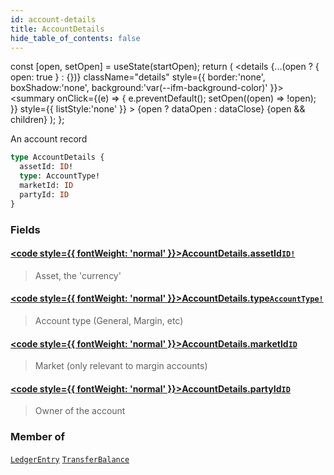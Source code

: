 ```yaml
---
id: account-details
title: AccountDetails
hide_table_of_contents: false
---
```







  const [open, setOpen] = useState(startOpen);
  return (
    <details {...(open ? { open: true } : {})} className="details" style={{ border:'none', boxShadow:'none', background:'var(--ifm-background-color)' }}>
      <summary
        onClick={(e) => {
          e.preventDefault();
          setOpen((open) => !open);
        }}
        style={{ listStyle:'none' }}
      >
      {open ? dataOpen : dataClose}
      </summary>
      {open && children}
    </details>
  );
};




An account record


```graphql
type AccountDetails {
  assetId: ID!
  type: AccountType!
  marketId: ID
  partyId: ID
}
```


### Fields

#### [<code style={{ fontWeight: 'normal' }}>AccountDetails.<b>assetId</b></code>](#)<Bullet />[`ID!`](/testnet/api/graphql/scalars/id) <Badge class="secondary" text="non-null"/> <Badge class="secondary" text="scalar"/>
> Asset, the 'currency'
> 

#### [<code style={{ fontWeight: 'normal' }}>AccountDetails.<b>type</b></code>](#)<Bullet />[`AccountType!`](/testnet/api/graphql/enums/account-type) <Badge class="secondary" text="non-null"/> <Badge class="secondary" text="enum"/>
> Account type (General, Margin, etc)
> 

#### [<code style={{ fontWeight: 'normal' }}>AccountDetails.<b>marketId</b></code>](#)<Bullet />[`ID`](/testnet/api/graphql/scalars/id) <Badge class="secondary" text="scalar"/>
> Market (only relevant to margin accounts)
> 

#### [<code style={{ fontWeight: 'normal' }}>AccountDetails.<b>partyId</b></code>](#)<Bullet />[`ID`](/testnet/api/graphql/scalars/id) <Badge class="secondary" text="scalar"/>
> Owner of the account
> 



### Member of

[`LedgerEntry`](/testnet/api/graphql/objects/ledger-entry)  <Badge class="secondary" text="object"/><Bullet />[`TransferBalance`](/testnet/api/graphql/objects/transfer-balance)  <Badge class="secondary" text="object"/>

